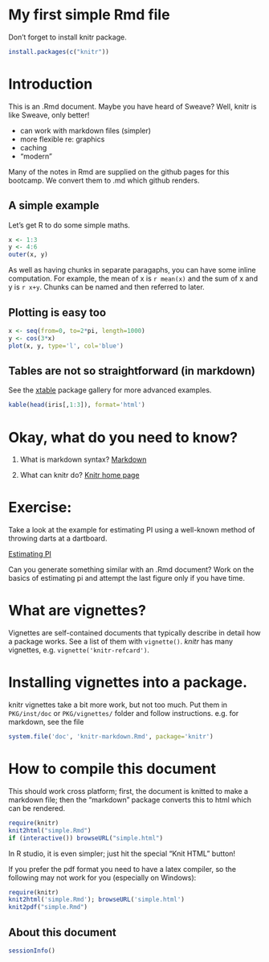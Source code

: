 # My first simple Rmd file

Don't forget to install knitr package.

```r
install.packages(c("knitr"))
```

# Introduction

This is an .Rmd document.  Maybe you have heard of Sweave?
Well, knitr is like Sweave, only better!

* can work with markdown files (simpler)
* more flexible re: graphics
* caching
* "modern"

Many of the notes in Rmd are supplied on the github pages for this
bootcamp.  We convert them to .md which github renders.

## A simple example

Let's get R to do some simple maths.

```r
x <- 1:3
y <- 4:6
outer(x, y)
```
As well as having chunks in separate paragaphs, you can have some
inline computation.  For example, the mean of x is `r mean(x)` and
the sum of x and y is `r x+y`.  Chunks can be named and then
referred to later.

## Plotting is easy too

```r
x <- seq(from=0, to=2*pi, length=1000)
y <- cos(3*x)
plot(x, y, type='l', col='blue')
```

## Tables are not so straightforward (in markdown)

See the
[xtable](http://cran.r-project.org/web/packages/xtable/vignettes/xtableGallery.pdf)
package gallery for more advanced examples.

```r
kable(head(iris[,1:3]), format='html')
```


# Okay, what do you need to know?


1. What is markdown syntax?  [Markdown](http://daringfireball.net/projects/markdown)

2. What can knitr do? [Knitr home page](http://yihui.name/knitr/)


# Exercise:

Take a look at the example for estimating PI using a well-known method
of throwing darts at a dartboard.

[Estimating PI](http://www.damtp.cam.ac.uk/user/eglen/rguide/estimate.pdf)

Can you generate something similar with an .Rmd document?  Work on the
basics of estimating pi and attempt the last figure only if you have
time.

# What are vignettes?

Vignettes are self-contained documents that typically describe in
detail how a package works.  See a list of them with `vignette()`.
*knitr* has many vignettes, e.g. `vignette('knitr-refcard')`.

# Installing vignettes into a package.

knitr vignettes take a bit more work, but not too much.  Put them in
`PKG/inst/doc` or `PKG/vignettes/` folder and follow instructions.
e.g.  for markdown, see the file

```r
system.file('doc', 'knitr-markdown.Rmd', package='knitr')
```


# How to compile this document

This should work cross platform; first, the document is knitted to
make a markdown file; then the "markdown" package converts this to
html which can be rendered.

```r
require(knitr)
knit2html("simple.Rmd")
if (interactive()) browseURL("simple.html")
```

In R studio, it is even simpler; just hit the special "Knit HTML" button!

If you prefer the pdf format you need to have a latex compiler, so the
following may not work for you (especially on Windows):

```r
require(knitr)
knit2html('simple.Rmd'); browseURL('simple.html')
knit2pdf("simple.Rmd")
```

## About this document

```r
sessionInfo()
```
